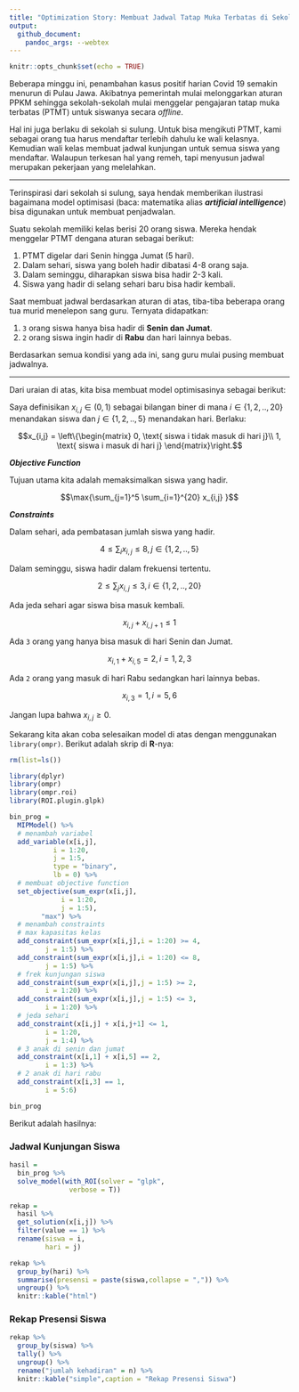 ```yaml
---
title: "Optimization Story: Membuat Jadwal Tatap Muka Terbatas di Sekolah"
output: 
  github_document:
    pandoc_args: --webtex
---
```


```r
knitr::opts_chunk$set(echo = TRUE)
```

Beberapa minggu ini, penambahan kasus positif harian Covid 19 semakin menurun di Pulau Jawa. Akibatnya pemerintah mulai melonggarkan aturan PPKM sehingga sekolah-sekolah mulai menggelar pengajaran tatap muka terbatas (PTMT) untuk siswanya secara _offline_. 

Hal ini juga berlaku di sekolah si sulung. Untuk bisa mengikuti PTMT, kami sebagai orang tua harus mendaftar terlebih dahulu ke wali kelasnya. Kemudian wali kelas membuat jadwal kunjungan untuk semua siswa yang mendaftar. Walaupun terkesan hal yang remeh, tapi menyusun jadwal merupakan pekerjaan yang melelahkan.

---

Terinspirasi dari sekolah si sulung, saya hendak memberikan ilustrasi bagaimana model optimisasi (baca: matematika alias ___artificial intelligence___) bisa digunakan untuk membuat penjadwalan.

Suatu sekolah memiliki kelas berisi 20 orang siswa. Mereka hendak menggelar PTMT dengana aturan sebagai berikut:

1. PTMT digelar dari Senin hingga Jumat (5 hari).
1. Dalam sehari, siswa yang boleh hadir dibatasi 4-8 orang saja.
1. Dalam seminggu, diharapkan siswa bisa hadir 2-3 kali.
1. Siswa yang hadir di selang sehari baru bisa hadir kembali.

Saat membuat jadwal berdasarkan aturan di atas, tiba-tiba beberapa orang tua murid menelepon sang guru. Ternyata didapatkan:

1. `3` orang siswa hanya bisa hadir di __Senin dan Jumat__.
1. `2` orang siswa ingin hadir di __Rabu__ dan hari lainnya bebas.

Berdasarkan semua kondisi yang ada ini, sang guru mulai pusing membuat jadwalnya.

---

Dari uraian di atas, kita bisa membuat model optimisasinya sebagai berikut:

Saya definisikan $x_{i,j} \in (0,1)$ sebagai bilangan biner di mana $i \in \{1,2,..,20\}$ menandakan siswa dan $j \in \{1,2,..,5\}$ menandakan hari. Berlaku:

$$x_{i,j} = \left\{\begin{matrix}
0, \text{ siswa i tidak masuk di hari j}\\ 
1, \text{ siswa i masuk di hari j}
\end{matrix}\right.$$

___Objective Function___

Tujuan utama kita adalah memaksimalkan siswa yang hadir.

$$\max{\sum_{j=1}^5 \sum_{i=1}^{20} x_{i,j} }$$

___Constraints___

Dalam sehari, ada pembatasan jumlah siswa yang hadir.

$$4 \leq \sum_i x_{i,j} \leq 8, j \in \{1,2,..,5\}$$

Dalam seminggu, siswa hadir dalam frekuensi tertentu.

$$2 \leq \sum_j x_{i,j} \leq 3, i \in \{1,2,..,20\}$$

Ada jeda sehari agar siswa bisa masuk kembali.

$$x_{i,j} + x_{i,j+1} \leq 1$$

Ada `3` orang yang hanya bisa masuk di hari Senin dan Jumat.

$$x_{i,1} + x_{i,5} = 2, i = 1,2,3$$

Ada `2` orang yang masuk di hari Rabu sedangkan hari lainnya bebas.

$$x_{i,3} = 1, i = 5,6$$

Jangan lupa bahwa $x_{i,j} \geq 0$.

Sekarang kita akan coba selesaikan model di atas dengan menggunakan `library(ompr)`. Berikut adalah skrip di __R__-nya:

```r
rm(list=ls())

library(dplyr)
library(ompr)
library(ompr.roi)
library(ROI.plugin.glpk)

bin_prog = 
  MIPModel() %>%
  # menambah variabel
  add_variable(x[i,j],
	       i = 1:20,
	       j = 1:5,
	       type = "binary",
	       lb = 0) %>%
  # membuat objective function
  set_objective(sum_expr(x[i,j],
			 i = 1:20,
			 j = 1:5),
		"max") %>%
  # menambah constraints
  # max kapasitas kelas
  add_constraint(sum_expr(x[i,j],i = 1:20) >= 4,
		 j = 1:5) %>%
  add_constraint(sum_expr(x[i,j],i = 1:20) <= 8,
		 j = 1:5) %>%
  # frek kunjungan siswa
  add_constraint(sum_expr(x[i,j],j = 1:5) >= 2,
		 i = 1:20) %>%
  add_constraint(sum_expr(x[i,j],j = 1:5) <= 3,
		 i = 1:20) %>%
  # jeda sehari
  add_constraint(x[i,j] + x[i,j+1] <= 1,
		 i = 1:20,
		 j = 1:4) %>%
  # 3 anak di senin dan jumat
  add_constraint(x[i,1] + x[i,5] == 2,
		 i = 1:3) %>%
  # 2 anak di hari rabu
  add_constraint(x[i,3] == 1,
		 i = 5:6)

bin_prog 
```

Berikut adalah hasilnya:

### Jadwal Kunjungan Siswa

```r
hasil = 
  bin_prog %>%
  solve_model(with_ROI(solver = "glpk",
		       verbose = T))

rekap = 
  hasil %>% 
  get_solution(x[i,j]) %>%
  filter(value == 1) %>%
  rename(siswa = i,
         hari = j)

rekap %>%
  group_by(hari) %>%
  summarise(presensi = paste(siswa,collapse = ",")) %>%
  ungroup() %>%
  knitr::kable("html")
```

### Rekap Presensi Siswa

```r
rekap %>%
  group_by(siswa) %>%
  tally() %>%
  ungroup() %>%
  rename("jumlah kehadiran" = n) %>%
  knitr::kable("simple",caption = "Rekap Presensi Siswa")
```
